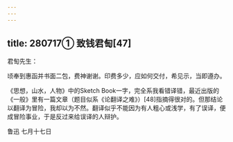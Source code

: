 ```yaml
---
---
---
```

title: 280717① 致钱君匋[47]
---




君匋先生：

顷奉到惠函并书面二包，费神谢谢。印费多少，应如何交付，希见示，当即遵办。

《思想，山水，人物》中的Sketch Book一字，完全系我看错译错，最近出版的《一般》里有一篇文章（题目似系《论翻译之难》）[48]指摘得很对的。但那结论以翻译为冒险，我却以为不然。翻译似乎不能因为有人粗心或浅学，有了误译，便成冒险事业，于是反过来给误译的人辩护。

鲁迅 七月十七日